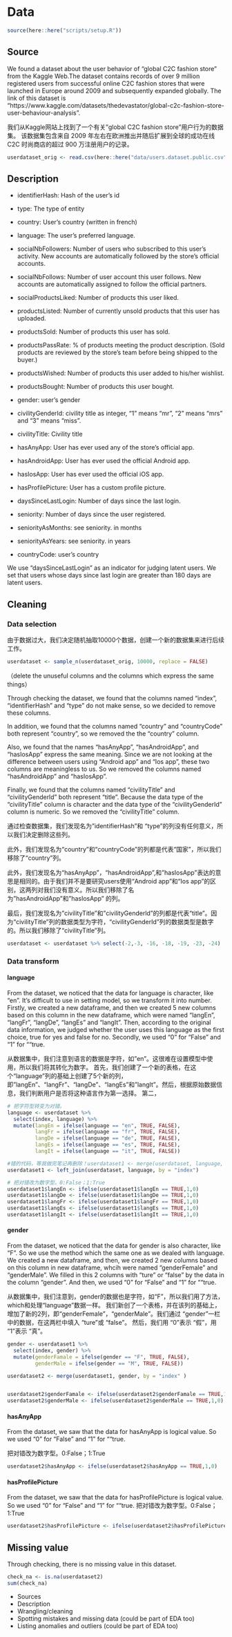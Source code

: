 # Data

```r
source(here::here("scripts/setup.R"))
```

## Source

We found a dataset about the user behavior of "global C2C fashion store" from the Kaggle Web.The dataset contains records of over 9 million registered users from successful online C2C fashion stores that were launched in Europe around 2009 and subsequently expanded globally. The link of this dataset is "https://www.kaggle.com/datasets/thedevastator/global-c2c-fashion-store-user-behaviour-analysis".

我们从Kaggle网站上找到了一个有关"global C2C fashion store"用户行为的数据集。 该数据集包含来自 2009 年左右在欧洲推出并随后扩展到全球的成功在线 C2C 时尚商店的超过 900 万注册用户的记录。

```r
userdataset_orig <- read.csv(here::here("data/users.dataset.public.csv"))
```

## Description

- identifierHash: Hash of the user's id

- type: The type of entity

- country: User's country (written in french)

- language: The user's preferred language.

- socialNbFollowers: Number of users who subscribed to this user's activity. New accounts are automatically followed by the store's official accounts.

- socialNbFollows: Number of user account this user follows. New accounts are automatically assigned to follow the official partners.

- socialProductsLiked: Number of products this user liked.

- productsListed: Number of currently unsold products that this user has uploaded.

- productsSold: Number of products this user has sold.

- productsPassRate: % of products meeting the product description. (Sold products are reviewed by the store's team before being shipped to the buyer.)

- productsWished: Number of products this user added to his/her wishlist.

- productsBought: Number of products this user bought.

- gender: user's gender

- civilityGenderId: civility title as integer, "1" means "mr", "2" means "mrs" and "3" means "miss".

- civilityTitle: Civility title

- hasAnyApp: User has ever used any of the store's official app.

- hasAndroidApp: User has ever used the official Android app.

- hasIosApp: User has ever used the official iOS app.

- hasProfilePicture: User has a custom profile picture.

- daysSinceLastLogin: Number of days since the last login.

- seniority: Number of days since the user registered.

- seniorityAsMonths: see seniority. in months

- seniorityAsYears: see seniority. in years

- countryCode: user's country

We use "daysSinceLastLogin" as an indicator for judging latent users. We set that users whose days since last login are greater than 180 days are latent users.

## Cleaning

### Data selection

由于数据过大，我们决定随机抽取10000个数据，创建一个新的数据集来进行后续工作。

```r
userdataset <- sample_n(userdataset_orig, 10000, replace = FALSE)
```

（delete the unuseful columns and the columns which express the same things）

Through checking the dataset, we found that the columns named "index", "identifierHash" and "type" do not make sense, so we decided to remove these columns.

In addition, we found that the columns named "country" and "countryCode" both represent "country", so we removed the the "country" column.

Also, we found that the names "hasAnyApp", "hasAndroidApp", and "hasIosApp" express the same meaning. Since we are not looking at the difference between users using "Android app" and "Ios app", these two columns are meaningless to us. So we removed the columns named "hasAndroidApp" and "hasIosApp".

Finally, we found that the columns named "civilityTitle" and "civilityGenderld" both represent "title". Because the data type of the "civilityTitle" column is character and the data type of the "civilityGenderId" column is numeric. So we removed the "civilityTitle" column.

通过检查数据集，我们发现名为"identifierHash"和 "type"的列没有任何意义，所以我们决定删除这些列。

此外，我们发现名为“country”和“countryCode”的列都是代表“国家”，所以我们移除了“country”列。

此外，我们发现名为“hasAnyApp”，"hasAndroidApp",和"hasIosApp"表达的意思是相同的。由于我们并不是要研究users使用“Android app”和“Ios app”的区别，这两列对我们没有意义。所以我们移除了名为"hasAndroidApp"和"hasIosApp" 的列。

最后，我们发现名为"civilityTitle"和"civilityGenderld"的列都是代表“title”。因为“civilityTitle”列的数据类型为字符，“civilityGenderId”列的数据类型是数字的。所以我们移除了“civilityTitle”列。

```r
userdataset <- userdataset %>% select(-2,-3, -16, -18, -19, -23, -24)
```

### Data transform

#### language

From the dataset, we noticed that the data for language is character, like "en". It's difficult to use in setting model, so we transform it into number. 
Firstly, we created a new dataframe, and then we created 5 new columns based on this column in the new dataframe, which were named "langEn", "langFr", "langDe", "langEs" and "langIt". Then, according to the original data information, we judged whether the user uses this language as the first choice, true for yes and false for no.
Secondly, we used "0" for "False" and "1" for ""true.

从数据集中，我们注意到语言的数据是字符，如"en"。这很难在设置模型中使用，所以我们将其转化为数字。
首先，我们创建了一个新的表格，在这个“language”列的基础上创建了5个新的列，即"langEn"、"langFr"、"langDe"、"langEs"和"langIt"。然后，根据原始数据信息，我们判断用户是否将这种语言作为第一选择。
第二，

```r
# 把字符型转变为对错。
language <- userdataset %>%
  select(index, language) %>%
  mutate(langEn = ifelse(language == "en", TRUE, FALSE),
         langFr = ifelse(language == "fr", TRUE, FALSE),
         langDe = ifelse(language == "de", TRUE, FALSE),
         langEs = ifelse(language == "es", TRUE, FALSE),
         langIt = ifelse(language == "it", TRUE, FALSE)) 

#错的代码，等我做完笔记再删除！userdataset1 <- merge(userdataset, language, by = "language")
userdataset1 <- left_join(userdataset, language, by = "index")

# 把对错改为数字型。0:False；1:True
userdataset1$langEn <- ifelse(userdataset1$langEn == TRUE,1,0)
userdataset1$langDe <- ifelse(userdataset1$langDe == TRUE,1,0)
userdataset1$langFr <- ifelse(userdataset1$langFr == TRUE,1,0)
userdataset1$langEs <- ifelse(userdataset1$langEs == TRUE,1,0)
userdataset1$langIt <- ifelse(userdataset1$langIt == TRUE,1,0)

```

#### gender

From the dataset, we noticed that the data for gender is also character, like "F". So we use the method which the same one as we dealed with language. 
We created a new dataframe, and then, we created 2 new columns based on this column in new dataframe, whcih were named "genderFemale" and "genderMale". We filled in this 2 columns with "ture" or "false" by the data in the column "gender".
And then, we used "0" for "False" and "1" for ""true.

从数据集中，我们注意到，gender的数据也是字符，如“F”，所以我们用了方法，which和处理“language”数据一样。
我们新创了一个表格，并在该列的基础上，增加了新的2列，即“genderFemale”，“genderMale”。我们通过 "gender"一栏中的数据，在这两栏中填入 "ture "或 "false"。
然后，我们用 "0 "表示 "假"，用 "1 "表示 "真"。

```r
gender <- userdataset1 %>%
  select(index, gender) %>%
  mutate(genderFamale = ifelse(gender == "F", TRUE, FALSE),
         genderMale = ifelse(gender == "M", TRUE, FALSE))

userdataset2 <- merge(userdataset1, gender, by = "index" )


userdataset2$genderFamale <- ifelse(userdataset2$genderFamale == TRUE,1,0)
userdataset2$genderMale <- ifelse(userdataset2$genderMale == TRUE,1,0)

```

#### hasAnyApp

From the dataset, we saw that the data for hasAnyApp is logical value. So we used "0" for "False" and "1" for ""true.

把对错改为数字型。0:False；1:True

```r
userdataset2$hasAnyApp <- ifelse(userdataset2$hasAnyApp == TRUE,1,0)
```

#### hasProfilePicture

From the dataset, we saw that the data for hasProfilePicture is logical value. So we used "0" for "False" and "1" for ""true.
把对错改为数字型。0:False；1:True

```r
userdataset2$hasProfilePicture <- ifelse(userdataset2$hasProfilePicture == TRUE,1,0)
```

## Missing value

Through checking, there is no missing value in this dataset.

```r
check_na <- is.na(userdataset2)
sum(check_na)
```


-   Sources
-   Description
-   Wrangling/cleaning
-   Spotting mistakes and missing data (could be part of EDA too)
-   Listing anomalies and outliers (could be part of EDA too)

